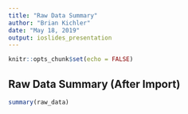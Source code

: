 ```yaml
---
title: "Raw Data Summary"
author: "Brian Kichler"
date: "May 18, 2019"
output: ioslides_presentation
---
```


```r
knitr::opts_chunk$set(echo = FALSE)
```

## Raw Data Summary (After Import)

```r
summary(raw_data)
```
